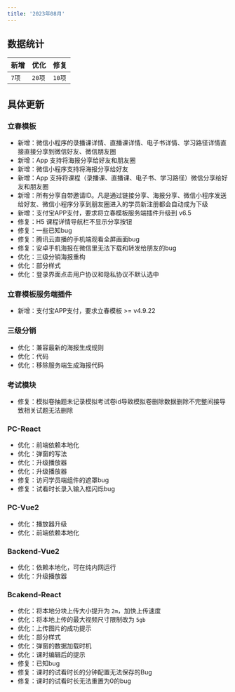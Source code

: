 ```yaml
---
title: '2023年08月'
---
```


## 数据统计
| 新增 | 优化 | 修复 |
| --- | --- | --- |
| `7项` | `20项` | `10项` |


## 具体更新

### 立春模板

- 新增：微信小程序的录播课详情、直播课详情、电子书详情、学习路径详情直接直接分享到微信好友、微信朋友圈
- 新增：App 支持将海报分享给好友和朋友圈
- 新增：微信小程序支持将海报分享给好友
- 新增：App 支持将课程（录播课、直播课、电子书、学习路径）微信分享给好友和朋友圈
- 新增：所有分享自带邀请ID。凡是通过链接分享、海报分享、微信小程序发送给好友、微信小程序分享到朋友圈进入的学员新注册都会自动成为下级
- 新增：支付宝APP支付，要求将立春模板服务端插件升级到 v6.5
- 修复：H5 课程详情导航栏不显示分享按钮
- 修复：一些已知bug
- 修复：腾讯云直播的手机端观看全屏画面bug
- 修复：安卓手机海报在微信里无法下载和转发给朋友的bug
- 优化：三级分销海报重构
- 优化：部分样式
- 优化：登录界面点击用户协议和隐私协议不默认选中

### 立春模板服务端插件

- 新增：支付宝APP支付，要求立春模板 >= v4.9.22

### 三级分销

- 优化：兼容最新的海报生成规则
- 优化：代码
- 优化：移除服务端生成海报代码

### 考试模块

- 修复：模拟卷抽题未记录模拟考试卷id导致模拟卷删除数据删除不完整间接导致相关试题无法删除

### PC-React

- 优化：前端依赖本地化
- 优化：弹窗的写法
- 优化：升级播放器
- 优化：升级播放器
- 修复：访问学员端组件的遮罩bug
- 修复：试看时长录入输入框闪烁bug

### PC-Vue2

- 优化：播放器升级
- 优化：前端依赖本地化

### Backend-Vue2

- 优化：依赖本地化，可在纯内网运行
- 优化：升级播放器

### Bcakend-React

- 优化：将本地分块上传大小提升为 `2m`，加快上传速度
- 优化：将本地上传的最大视频尺寸限制改为 `5gb`
- 优化：上传图片的成功提示
- 优化：部分样式
- 优化：弹窗的数据加载时机
- 优化：课时编辑后的提示
- 修复：已知bug
- 修复：课时的试看时长的分钟配置无法保存的Bug
- 修复：课时的试看时长无法重置为0的bug